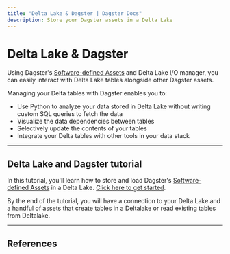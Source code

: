 ```yaml
---
title: "Delta Lake & Dagster | Dagster Docs"
description: Store your Dagster assets in a Delta Lake
---
```


# Delta Lake & Dagster

Using Dagster's [Software-defined Assets](/concepts/assets/software-defined-assets) and Delta Lake I/O manager, you can easily interact with Delta Lake tables alongside other Dagster assets.

Managing your Delta tables with Dagster enables you to:

- Use Python to analyze your data stored in Delta Lake without writing custom SQL queries to fetch the data
- Visualize the data dependencies between tables
- Selectively update the contents of your tables
- Integrate your Delta tables with other tools in your data stack

---

## Delta Lake and Dagster tutorial

In this tutorial, you'll learn how to store and load Dagster's [Software-defined Assets](/concepts/assets/software-defined-assets) in a Delta Lake. [Click here to get started](/integrations/deltalake/using-deltalake-with-dagster).

By the end of the tutorial, you will have a connection to your Delta Lake and a handful of assets that create tables in a Deltalake or read existing tables from Deltalake.

---

## References

<ArticleList>
  <ArticleListItem
    title="Additional Delta Lake features"
    href="/integrations/deltalake/reference"
  ></ArticleListItem>
  <ArticleListItem
    title="Deltalake API reference"
    href="/\_apidocs/libraries/dagster-deltalake"
  ></ArticleListItem>
</ArticleList>
